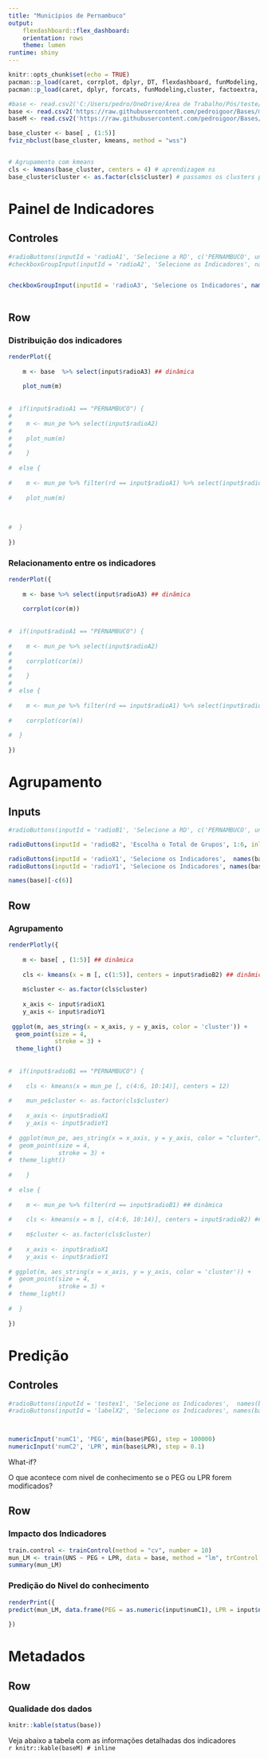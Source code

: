 ```yaml
---
title: "Municípios de Pernambuco"
output:
    flexdashboard::flex_dashboard:
    orientation: rows
    theme: lumen
runtime: shiny
---
```


```r
knitr::opts_chunk$set(echo = TRUE)
pacman::p_load(caret, corrplot, dplyr, DT, flexdashboard, funModeling, lubridate, plotly, shiny, zoo)
pacman::p_load(caret, dplyr, forcats, funModeling,cluster, factoextra, ggplot2, plotly)# carregar pacotes

#base <- read.csv2('C:/Users/pedro/OneDrive/Área de Trabalho/Pós/teste/atividade_final.csv')
base <- read.csv2('https://raw.githubusercontent.com/pedroigoor/Bases/main/atividade_final.csv')
baseM <- read.csv2('https://raw.githubusercontent.com/pedroigoor/Bases/main/atividade_final_metadados.csv')

base_cluster <- base[ , (1:5)]
fviz_nbclust(base_cluster, kmeans, method = "wss")


# Agrupamento com kmeans
cls <- kmeans(base_cluster, centers = 4) # aprendizagem ns
base_cluster$cluster <- as.factor(cls$cluster) # passamos os clusters para a base original
```

Painel de Indicadores {data-icon="fa-chart-line" data-orientation=rows}
===================================== 

Controles {.sidebar}
-------------------------------------

```r
#radioButtons(inputId = 'radioA1', 'Selecione a RD', c('PERNAMBUCO', unique(levels(mun_pe$rd))), inline = F)
#checkboxGroupInput(inputId = 'radioA2', 'Selecione os Indicadores', names(mun_pe)[-c(1:3,7:9,15)], selected = c('pib', 'pop', 'vab', 'icms', 'ipi', 'ipva', 'salario_medio', #'pop_ocu_per'))


checkboxGroupInput(inputId = 'radioA3', 'Selecione os Indicadores', names(base)[-c(6)], selected = c('STG', 'SCG', 'STR', 'LPR', 'PEG'))



```

Row
-------------------------------------

### Distribuição dos indicadores

```r
renderPlot({
  
    m <- base  %>% select(input$radioA3) ## dinâmica
    
    plot_num(m)
  
  
#  if(input$radioA1 == "PERNAMBUCO") {
# 
#    m <- mun_pe %>% select(input$radioA2)
#    
#    plot_num(m)
#    
#    }
  
#  else {
    
#    m <- mun_pe %>% filter(rd == input$radioA1) %>% select(input$radioA2) ## dinâmica
    
#    plot_num(m)
    
    
   
#  }
  
})
```

### Relacionamento entre os indicadores

```r
renderPlot({
  
    m <- base %>% select(input$radioA3) ## dinâmica
    
    corrplot(cor(m))
    
  
#  if(input$radioA1 == "PERNAMBUCO") {
  
#    m <- mun_pe %>% select(input$radioA2)
#    
#    corrplot(cor(m))
#    
#    }
#  
#  else {
    
#    m <- mun_pe %>% filter(rd == input$radioA1) %>% select(input$radioA2) ## dinâmica
    
#    corrplot(cor(m))
    
#  }
  
})
```

Agrupamento {data-icon="fa-object-group" data-orientation=rows}
===================================== 

Inputs {.sidebar}
-----------------------------------------------------------------------

```r
#radioButtons(inputId = 'radioB1', 'Selecione a RD', c('PERNAMBUCO', unique(levels(mun_pe$rd))), inline = F)

radioButtons(inputId = 'radioB2', 'Escolha o Total de Grupos', 1:6, inline = T)

radioButtons(inputId = 'radioX1', 'Selecione os Indicadores',  names(base)[-c(6)], inline = F)
radioButtons(inputId = 'radioY1', 'Selecione os Indicadores', names(base)[-c(6)], inline = F)

names(base)[-c(6)]
```

Row
-------------------------------------

### Agrupamento 

```r
renderPlotly({
  
    m <- base[ , (1:5)] ## dinâmica
    
    cls <- kmeans(x = m [, c(1:5)], centers = input$radioB2) ## dinâmica
    
    m$cluster <- as.factor(cls$cluster)
  
    x_axis <- input$radioX1
    y_axis <- input$radioY1
    
 ggplot(m, aes_string(x = x_axis, y = y_axis, color = 'cluster')) +
  geom_point(size = 4,
             stroke = 3) +
  theme_light()
    
  
#  if(input$radioB1 == "PERNAMBUCO") {
  
#    cls <- kmeans(x = mun_pe [, c(4:6, 10:14)], centers = 12)
    
#    mun_pe$cluster <- as.factor(cls$cluster)
    
#    x_axis <- input$radioX1
#    y_axis <- input$radioY1
    
#  ggplot(mun_pe, aes_string(x = x_axis, y = y_axis, color = "cluster")) +
#  geom_point(size = 4,
#             stroke = 3) +
#  theme_light()
  
#    }
  
#  else {
    
#    m <- mun_pe %>% filter(rd == input$radioB1) ## dinâmica
    
#    cls <- kmeans(x = m [, c(4:6, 10:14)], centers = input$radioB2) ## dinâmica
    
#    m$cluster <- as.factor(cls$cluster)
    
#    x_axis <- input$radioX1
#    y_axis <- input$radioY1
    
# ggplot(m, aes_string(x = x_axis, y = y_axis, color = 'cluster')) +
#  geom_point(size = 4,
#             stroke = 3) +
#  theme_light()
    
#  }
  
})
```

Predição {data-icon="fa-diagnoses" data-orientation=rows}
=====================================

Controles {.sidebar}
-------------------------------------

```r
#radioButtons(inputId = 'testex1', 'Selecione os Indicadores',  names(base)[-c(6)], inline = F)
#radioButtons(inputId = 'labelX2', 'Selecione os Indicadores', names(base)[-c(6)], inline = F)



numericInput('numC1', 'PEG', min(base$PEG), step = 100000)
numericInput('numC2', 'LPR', min(base$LPR), step = 0.1)
```

What-if?

O que acontece com nivel de conhecimento se o PEG ou LPR  forem modificados?

Row
-------------------------------------

### Impacto dos Indicadores

```r
train.control <- trainControl(method = "cv", number = 10)
mun_LM <- train(UNS ~ PEG + LPR, data = base, method = "lm", trControl = train.control)
summary(mun_LM)
```

### Predição do Nivel do conhecimento

```r
renderPrint({
predict(mun_LM, data.frame(PEG = as.numeric(input$numC1), LPR = input$numC2))
  
})
```

Metadados {data-icon="fa-info" data-orientation=rows}
=====================================

Row
-------------------------------------

### Qualidade dos dados

```r
knitr::kable(status(base))
```

Veja abaixo a tabela com as informações detalhadas dos indicadores <br> `r knitr::kable(baseM) # inline` 